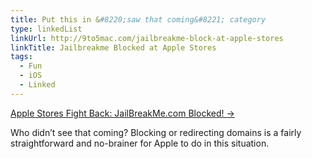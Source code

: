 ```yaml
---
title: Put this in &#8220;saw that coming&#8221; category
type: linkedList
linkUrl: http://9to5mac.com/jailbreakme-block-at-apple-stores
linkTitle: Jailbreakme Blocked at Apple Stores
tags:
  - Fun
  - iOS
  - Linked
---
```


[Apple Stores Fight Back: JailBreakMe.com Blocked! →](http://9to5mac.com/jailbreakme-block-at-apple-stores)

Who didn’t see that coming? Blocking or redirecting domains is a fairly straightforward and no-brainer for Apple to do in this situation.
